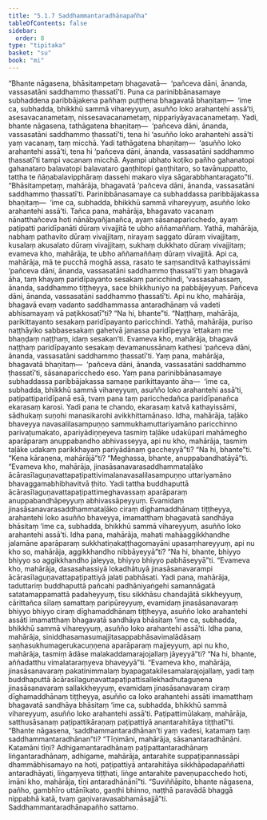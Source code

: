 ```yaml
---
title: "5.1.7 Saddhammantaradhānapañha"
tableOfContents: false
sidebar:
  order: 8
type: "tipitaka"
basket: "su"
book: "mi"
---
```



<DynamicBreadcrumb />

<Division number="126" book="mi" bookNo="28">

<Paragraph number="640" book="mi">
“Bhante nāgasena, bhāsitampetaṃ bhagavatā—  ‘pañceva dāni, ānanda, vassasatāni saddhammo ṭhassatī’ti. Puna ca parinibbānasamaye subhaddena paribbājakena pañhaṃ puṭṭhena bhagavatā bhaṇitaṃ—  ‘ime ca, subhadda, bhikkhū sammā vihareyyuṃ, asuñño loko arahantehi assā’ti, asesavacanametaṃ, nissesavacanametaṃ, nippariyāyavacanametaṃ. Yadi, bhante nāgasena, tathāgatena bhaṇitaṃ—  ‘pañceva dāni, ānanda, vassasatāni saddhammo ṭhassatī’ti, tena hi ‘asuñño loko arahantehi assā’ti yaṃ vacanaṃ, taṃ micchā. Yadi tathāgatena bhaṇitaṃ—  ‘asuñño loko arahantehi assā’ti, tena hi ‘pañceva dāni, ānanda, vassasatāni saddhammo ṭhassatī’ti tampi vacanaṃ micchā. Ayampi ubhato koṭiko pañho gahanatopi gahanataro balavatopi balavataro gaṇṭhitopi gaṇṭhitaro, so tavānuppatto, tattha te ñāṇabalavipphāraṃ dassehi makaro viya sāgarabbhantaragato”ti.
</Paragraph>

<Paragraph number="641" book="mi">
“Bhāsitampetaṃ, mahārāja, bhagavatā ‘pañceva dāni, ānanda, vassasatāni saddhammo ṭhassatī’ti. Parinibbānasamaye ca subhaddassa paribbājakassa bhaṇitaṃ—  ‘ime ca, subhadda, bhikkhū sammā vihareyyuṃ, asuñño loko arahantehi assā’ti. Tañca pana, mahārāja, bhagavato vacanaṃ nānatthañceva hoti nānābyañjanañca, ayaṃ sāsanaparicchedo, ayaṃ paṭipatti paridīpanāti dūraṃ vivajjitā te ubho aññamaññaṃ. Yathā, mahārāja, nabhaṃ pathavito dūraṃ vivajjitaṃ, nirayaṃ saggato dūraṃ vivajjitaṃ, kusalaṃ akusalato dūraṃ vivajjitaṃ, sukhaṃ dukkhato dūraṃ vivajjitaṃ; evameva kho, mahārāja, te ubho aññamaññaṃ dūraṃ vivajjitā.
</Paragraph>

<Paragraph number="642" book="mi">
Api ca, mahārāja, mā te pucchā moghā assa, rasato te saṃsanditvā kathayissāmi ‘pañceva dāni, ānanda, vassasatāni saddhammo ṭhassatī’ti yaṃ bhagavā āha, taṃ khayaṃ paridīpayanto sesakaṃ paricchindi, ‘vassasahassaṃ, ānanda, saddhammo tiṭṭheyya, sace bhikkhuniyo na pabbājeyyuṃ. Pañceva dāni, ānanda, vassasatāni saddhammo ṭhassatī’ti. Api nu kho, mahārāja, bhagavā evaṃ vadanto saddhammassa antaradhānaṃ vā vadeti abhisamayaṃ vā paṭikkosatī”ti? “Na hi, bhante”ti. “Naṭṭhaṃ, mahārāja, parikittayanto sesakaṃ paridīpayanto paricchindi. Yathā, mahārāja, puriso naṭṭhāyiko sabbasesakaṃ gahetvā janassa paridīpeyya ‘ettakaṃ me bhaṇḍaṃ naṭṭhaṃ, idaṃ sesakan’ti. Evameva kho, mahārāja, bhagavā naṭṭhaṃ paridīpayanto sesakaṃ devamanussānaṃ kathesi ‘pañceva dāni, ānanda, vassasatāni saddhammo ṭhassatī’ti. Yaṃ pana, mahārāja, bhagavatā bhaṇitaṃ—  ‘pañceva dāni, ānanda, vassasatāni saddhammo ṭhassatī’ti, sāsanaparicchedo eso.
</Paragraph>

<Paragraph number="643" book="mi">
Yaṃ pana parinibbānasamaye subhaddassa paribbājakassa samaṇe parikittayanto āha—  ‘ime ca, subhadda, bhikkhū sammā vihareyyuṃ, asuñño loko arahantehi assā’ti, paṭipattiparidīpanā esā, tvaṃ pana taṃ paricchedañca paridīpanañca ekarasaṃ karosi. Yadi pana te chando, ekarasaṃ katvā kathayissāmi, sādhukaṃ suṇohi manasikarohi avikkhittamānaso.
</Paragraph>

<Paragraph number="644" book="mi">
Idha, mahārāja, taḷāko bhaveyya navasalilasampuṇṇo sammukhamuttariyamāno paricchinno parivaṭumakato, apariyādiṇṇeyeva tasmiṃ taḷāke udakūpari mahāmegho aparāparaṃ anuppabandho abhivasseyya, api nu kho, mahārāja, tasmiṃ taḷāke udakaṃ parikkhayaṃ pariyādānaṃ gaccheyyā”ti? “Na hi, bhante”ti. “Kena kāraṇena, mahārājā”ti? “Meghassa, bhante, anuppabandhatāyā”ti. “Evameva kho, mahārāja, jinasāsanavarasaddhammataḷāko ācārasīlaguṇavattapaṭipattivimalanavasalilasampuṇṇo uttariyamāno bhavaggamabhibhavitvā ṭhito. Yadi tattha buddhaputtā ācārasīlaguṇavattapaṭipattimeghavassaṃ aparāparaṃ anuppabandhāpeyyuṃ abhivassāpeyyuṃ. Evamidaṃ jinasāsanavarasaddhammataḷāko ciraṃ dīghamaddhānaṃ tiṭṭheyya, arahantehi loko asuñño bhaveyya, imamatthaṃ bhagavatā sandhāya bhāsitaṃ ‘ime ca, subhadda, bhikkhū sammā vihareyyuṃ, asuñño loko arahantehi assā’ti.
</Paragraph>

<Paragraph number="645" book="mi">
Idha pana, mahārāja, mahati mahāaggikkhandhe jalamāne aparāparaṃ sukkhatiṇakaṭṭhagomayāni upasaṃhareyyuṃ, api nu kho so, mahārāja, aggikkhandho nibbāyeyyā”ti? “Na hi, bhante, bhiyyo bhiyyo so aggikkhandho jaleyya, bhiyyo bhiyyo pabhāseyyā”ti. “Evameva kho, mahārāja, dasasahassiyā lokadhātuyā jinasāsanavarampi ācārasīlaguṇavattapaṭipattiyā jalati pabhāsati. Yadi pana, mahārāja, taduttariṃ buddhaputtā pañcahi padhāniyaṅgehi samannāgatā satatamappamattā padaheyyuṃ, tīsu sikkhāsu chandajātā sikkheyyuṃ, cārittañca sīlaṃ samattaṃ paripūreyyuṃ, evamidaṃ jinasāsanavaraṃ bhiyyo bhiyyo ciraṃ dīghamaddhānaṃ tiṭṭheyya, asuñño loko arahantehi assāti imamatthaṃ bhagavatā sandhāya bhāsitaṃ ‘ime ca, subhadda, bhikkhū sammā vihareyyuṃ, asuñño loko arahantehi assā’ti.
</Paragraph>

<Paragraph number="646" book="mi">
Idha pana, mahārāja, siniddhasamasumajjitasappabhāsavimalādāsaṃ saṇhasukhumagerukacuṇṇena aparāparaṃ majjeyyuṃ, api nu kho, mahārāja, tasmiṃ ādāse malakaddamarajojallaṃ jāyeyyā”ti? “Na hi, bhante, aññadatthu vimalataraṃyeva bhaveyyā”ti. “Evameva kho, mahārāja, jinasāsanavaraṃ pakatinimmalaṃ byapagatakilesamalarajojallaṃ, yadi taṃ buddhaputtā ācārasīlaguṇavattapaṭipattisallekhadhutaguṇena jinasāsanavaraṃ sallakkheyyuṃ, evamidaṃ jinasāsanavaraṃ ciraṃ dīghamaddhānaṃ tiṭṭheyya, asuñño ca loko arahantehi assāti imamatthaṃ bhagavatā sandhāya bhāsitaṃ ‘ime ca, subhadda, bhikkhū sammā vihareyyuṃ, asuñño loko arahantehi assā’ti. Paṭipattimūlakaṃ, mahārāja, satthusāsanaṃ paṭipattikāraṇaṃ paṭipattiyā anantarahitāya tiṭṭhatī”ti.
</Paragraph>

<Paragraph number="647" book="mi">
“Bhante nāgasena, ‘saddhammantaradhānan’ti yaṃ vadesi, katamaṃ taṃ saddhammantaradhānan”ti? “Tīṇimāni, mahārāja, sāsanantaradhānāni. Katamāni tīṇi? Adhigamantaradhānaṃ paṭipattantaradhānaṃ liṅgantaradhānaṃ, adhigame, mahārāja, antarahite suppaṭipannassāpi dhammābhisamayo na hoti, paṭipattiyā antarahitāya sikkhāpadapaññatti antaradhāyati, liṅgaṃyeva tiṭṭhati, liṅge antarahite paveṇupacchedo hoti, imāni kho, mahārāja, tīṇi antaradhānānī”ti.
</Paragraph>

<Paragraph number="648" book="mi">
“Suviññāpito, bhante nāgasena, pañho, gambhīro uttānīkato, gaṇṭhi bhinno, naṭṭhā paravādā bhaggā nippabhā katā, tvaṃ gaṇivaravasabhamāsajjā”ti.

</Paragraph>
</Division>

<Paragraph number="649" type="center" book="mi">
Saddhammantaradhānapañho sattamo.
</Paragraph>